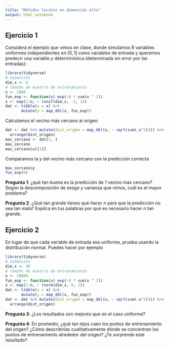 ```yaml
---
title: "Métodos locales en dimensión alta"
output: html_notebook
---
```


## Ejercicio 1

Considera el ejemplo que vimos en clase, donde simulamos 8 variables
uniformes independientes en $[0,1]$ como variables de entrada
y queremos predecir una variable $y$ determinística (determinada sin error
por las entradas):

```r
library(tidyverse)
# dimensión
dim_x <- 8
# tamaño de muestra de entrenamiento
n <- 1000
fun_exp <- function(x) exp(-8 * sum(x ^ 2))
x <- map(1:n, ~ runif(dim_x, -1, 1))
dat <- tibble(x = x) %>% 
       mutate(y = map_dbl(x, fun_exp))
```

Calculamos el vecino más cercano al origen:

```r
dat <- dat %>% mutate(dist_origen = map_dbl(x, ~ sqrt(sum(.x^2)))) %>% 
  arrange(dist_origen)
mas_cercano <- dat[1, ]
mas_cercano
mas_cercano$x[[1]]
```


Comparamos la $y$ del vecino más cercano con la predicción correcta

```r
mas_cercano$y
fun_exp(0)
```


**Pregunta 1**: ¿qué tan buena es la predicción de 1 vecino más cercano? Según
la descomposición de sesgo y varianza que vimos, cuál es el mayor problema?


**Pregunta 2**: ¿Qué tan grande tienes qué hacer $n$ para que la predicción no sea tan mala?
Expilca en tus palabras por qué es necesario hacer $n$ tan grande.

## Ejercicio 2

En lugar de que cada variable de entrada sea uniforme,
prueba usando la distribución normal. Puedes hacer por ejemplo

```r
library(tidyverse)
# dimensión
dim_x <- 30
# tamaño de muestra de entrenamiento
n <- 10000
fun_exp <- function(x) exp(-8 * sum(x ^ 2))
x <- map(1:n, ~ rnorm(dim_x, 0, 1))
dat <- tibble(x = x) %>% 
       mutate(y = map_dbl(x, fun_exp))
dat <- dat %>% mutate(dist_origen = map_dbl(x, ~ sqrt(sum(.x^2)))) %>% 
  arrange(dist_origen)
```

**Pregunta 3**: ¿Los resultados son mejores que en el caso uniforme?

**Pregunta 4**: En promedio, ¿qué tan lejos caen los puntos de entrenamiento
del origen? ¿Cómo describirías cualitativamente dónde se concentran los puntos
de entrenamiento alrededor del origen? ¿Te sorprende este resultado?



